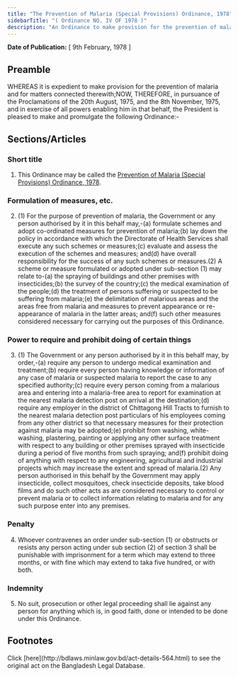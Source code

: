 ```yaml
---
title: "The Prevention of Malaria (Special Provisions) Ordinance, 1978"
sidebarTitle: "( Ordinance NO. IV OF 1978 )"
description: "An Ordinance to make provision for the prevention of malaria and for matters connected therewith."
---
```


**Date of Publication:** [ 9th February, 1978 ]

## Preamble

WHEREAS it is expedient to make provision for the prevention of malaria and for matters connected therewith;NOW, THEREFORE, in pursuance of the Proclamations of the 20th August, 1975, and the 8th November, 1975, and in exercise of all powers enabling him in that behalf, the President is pleased to make and promulgate the following Ordinance:-

## Sections/Articles

### Short title

1. This Ordinance may be called the [Prevention of Malaria (Special Provisions) Ordinance, 1978](/laws/act-564 "Prevention of Malaria (Special Provisions) Ordinance, 1978").

### Formulation of measures, etc.

2. (1) For the purpose of prevention of malaria, the Government or any person authorised by it in this behalf may,-(a) formulate schemes and adopt co-ordinated measures for prevention of malaria;(b) lay down the policy in accordance with which the Directorate of Health Services shall execute any such schemes or measures;(c) evaluate and assess the execution of the schemes and measures; and(d) have overall responsibility for the success of any such schemes or measures.(2) A scheme or measure formulated or adopted under sub-section (1) may relate to-(a) the spraying of buildings and other premises with insecticides;(b) the survey of the country;(c) the medical examination of the people;(d) the treatment of persons suffering or suspected to be suffering from malaria;(e) the delimitation of malarious areas and the areas free from malaria and measures to prevent appearance or re-appearance of malaria in the latter areas; and(f) such other measures considered necessary for carrying out the purposes of this Ordinance.

### Power to require and prohibit doing of certain things

3. (1) The Government or any person authorised by it in this behalf may, by order,-(a) require any person to undergo medical examination and treatment;(b) require every person having knowledge or information of any case of malaria or suspected malaria to report the case to any specified authority;(c) require every person coming from a malarious area and entering into a malaria-free area to report for examination at the nearest malaria detection post on arrival at the destination;(d) require any employer in the district of Chittagong Hill Tracts to furnish to the nearest malaria detection post particulars of his employees coming from any other district so that necessary measures for their protection against malaria may be adopted;(e) prohibit from washing, white-washing, plastering, painting or applying any other surface treatment with respect to any building or other premises sprayed with insecticide during a period of five months from such spraying; and(f) prohibit doing of anything with respect to any engineering, agricultural and industrial projects which may increase the extent and spread of malaria.(2) Any person authorised in this behalf by the Government may apply insecticide, collect mosquitoes, check insecticide deposits, take blood films and do such other acts as are considered necessary to control or prevent malaria or to collect information relating to malaria and for any such purpose enter into any premises.

### Penalty

4. Whoever contravenes an order under sub-section (1) or obstructs or resists any person acting under sub section (2) of section 3 shall be punishable with imprisonment for a term which may extend to three months, or with fine which may extend to taka five hundred, or with both.

### Indemnity

5. No suit, prosecution or other legal proceeding shall lie against any person for anything which is, in good faith, done or intended to be done under this Ordinance.

## Footnotes

<Note>
  Click [here](http://bdlaws.minlaw.gov.bd/act-details-564.html) to see the original act on the Bangladesh Legal Database.
</Note>
